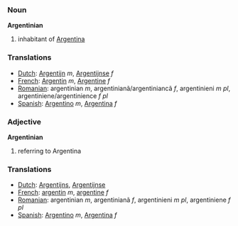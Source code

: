 ===Noun===
'''Argentinian'''

# inhabitant of [[Argentina]]

=== Translations ===
*[[Dutch]]: [[Argentijn]] ''m'', [[Argentijnse]] ''f''
*[[French]]: [[Argentin]] ''m'', [[Argentine]] ''f''
*[[Romanian]]: argentinian ''m'', argentinianã/argentiniancã ''f'', argentinieni ''m pl'', argentiniene/argentinience ''f pl''
*[[Spanish]]: [[Argentino]] ''m'', [[Argentina]] ''f''


=== Adjective ===
'''Argentinian'''

# referring to Argentina

=== Translations ===
*[[Dutch]]: [[Argentijns]], [[Argentijnse]]
*[[French]]: [[argentin]] ''m'', [[argentine]] ''f''
*[[Romanian]]: argentinian ''m'', argentinianã ''f'', argentinieni ''m pl'', argentiniene ''f pl''
*[[Spanish]]: [[Argentino]] ''m'', [[Argentina]] ''f''